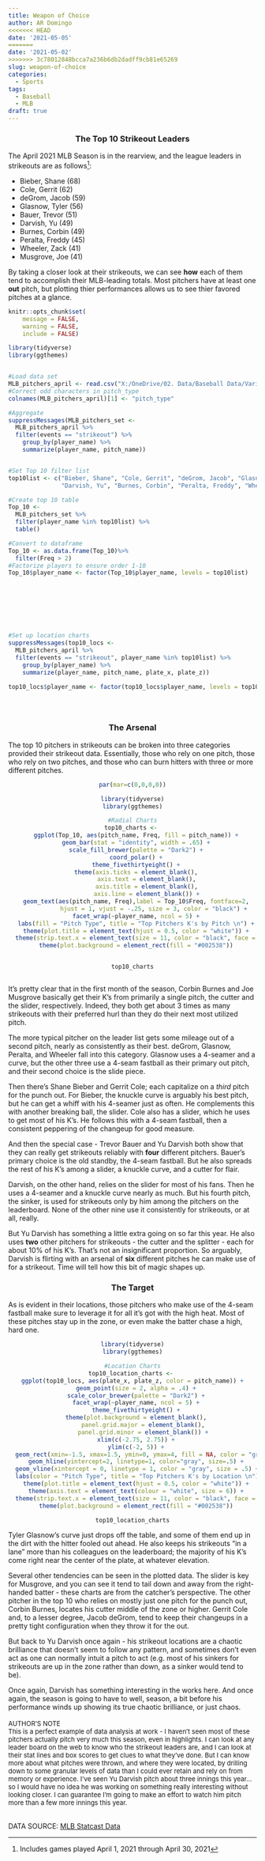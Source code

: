 ```yaml
---
title: Weapon of Choice
author: AR Domingo
<<<<<<< HEAD
date: '2021-05-05'
=======
date: '2021-05-02'
>>>>>>> 3c78012848bcca7a236b6db2dadff9cb81e65269
slug: weapon-of-choice
categories:
  - Sports
tags:
  - Baseball
  - MLB
draft: true
---
```



<center><h3>The Top 10 Strikeout Leaders</h3></center>

The April 2021 MLB Season is in the rearview, and the league leaders in strikeouts are as follows^[Includes games played April 1, 2021 through April 30, 2021]:  


* Bieber, Shane (68)  
* Cole, Gerrit (62)  
* deGrom, Jacob (59)  
* Glasnow, Tyler (56)  
* Bauer, Trevor (51)  
* Darvish, Yu (49)  
* Burnes, Corbin (49)  
* Peralta, Freddy (45)  
* Wheeler, Zack (41)  
* Musgrove, Joe (41)  
  
  
By taking a closer look at their strikeouts, we can see **how** each of them tend to accomplish their MLB-leading totals.  Most pitchers have at least one **out** pitch, but plotting thier performances allows us to see thier favored pitches at a glance. 


```r



knitr::opts_chunk$set(
	message = FALSE,
	warning = FALSE,
	include = FALSE)

library(tidyverse)
library(ggthemes)


#Load data set
MLB_pitchers_april <- read.csv("X:/OneDrive/02. Data/Baseball Data/Various/STATCAST/MLB_All_Pitchers_April2021.csv")
#Correct odd characters in pitch_type
colnames(MLB_pitchers_april)[1] <- "pitch_type"

#Aggregate
suppressMessages(MLB_pitchers_set <- 
  MLB_pitchers_april %>% 
  filter(events == "strikeout") %>% 
    group_by(player_name) %>% 
    summarize(player_name, pitch_name))


#Set Top 10 filter list
top10list <- c("Bieber, Shane", "Cole, Gerrit", "deGrom, Jacob", "Glasnow, Tyler", "Bauer, Trevor",
               "Darvish, Yu", "Burnes, Corbin", "Peralta, Freddy", "Wheeler, Zack", "Musgrove, Joe")

#Create top 10 table
Top_10 <- 
  MLB_pitchers_set %>% 
  filter(player_name %in% top10list) %>% 
  table()

#Convert to dataframe
Top_10 <- as.data.frame(Top_10)%>% 
  filter(Freq > 2)
#Factorize players to ensure order 1-10
Top_10$player_name <- factor(Top_10$player_name, levels = top10list)








#Set up location charts
suppressMessages(top10_locs <- 
  MLB_pitchers_april %>% 
  filter(events == "strikeout", player_name %in% top10list) %>% 
    group_by(player_name) %>% 
    summarize(player_name, pitch_name, plate_x, plate_z))

top10_locs$player_name <- factor(top10_locs$player_name, levels = top10list)





```




<center><h3>The Arsenal</h3></center>

The top 10 pitchers in strikeouts can be broken into three categories provided their strikeout data.  Essentially, those who rely on one pitch, those who rely on two pitches, and those who can burn hitters with three or more different pitches.  


<center>
```r

par(mar=c(0,0,0,0))

library(tidyverse)
library(ggthemes)

#Radial Charts
top10_charts <- 
  ggplot(Top_10, aes(pitch_name, Freq, fill = pitch_name)) +
  geom_bar(stat = "identity", width = .65) +
  scale_fill_brewer(palette = "Dark2") +
  coord_polar() +
  theme_fivethirtyeight() +
  theme(axis.ticks = element_blank(),
        axis.text = element_blank(),
        axis.title = element_blank(),
        axis.line = element_blank()) +
  geom_text(aes(pitch_name, Freq),label = Top_10$Freq, fontface=2,
            hjust = 1, vjust = -.25, size = 3, color = "black") +
  facet_wrap(~player_name, ncol = 5) +
  labs(fill = "Pitch Type", title = "Top Pitchers K's by Pitch \n") +
  theme(plot.title = element_text(hjust = 0.5, color = "white")) +
  theme(strip.text.x = element_text(size = 11, color = "black", face = "bold.italic")) +
  theme(plot.background = element_rect(fill = "#002538"))


top10_charts



```
</center>


It's pretty clear that in the first month of the season, Corbin Burnes and Joe Musgrove basically get their K's from primarily a single pitch, the cutter and the slider, respectively. Indeed, they both get about 3 times as many strikeouts with their preferred hurl than they do their next most utilized pitch.

The more typical pitcher on the leader list gets some mileage out of a second pitch, nearly as consistently as their best.  deGrom, Glasnow, Peralta, and Wheeler fall into this category.  Glasnow uses a 4-seamer and a curve, but the other three use a 4-seam fastball as their primary out pitch, and their second choice is the slide piece.

Then there's Shane Bieber and Gerrit Cole; each capitalize on a *third* pitch for the punch out.  For Bieber, the knuckle curve is arguably his best pitch, but he can get a whiff with his 4-seamer just as often.  He complements this with another breaking ball, the slider.  Cole also has a slider, which he uses to get most of his K's.  He follows this with a 4-seam fastball, then a consistent peppering of the changeup for good measure.

And then the special case - Trevor Bauer and Yu Darvish both show that they can really get strikeouts reliably with **four** different pitchers.  Bauer's primary choice is the old standby, the 4-seam fastball. But he also spreads the rest of his K's among a slider, a knuckle curve, and a cutter for flair.  

Darvish, on the other hand, relies on the slider for most of his fans.  Then he uses a 4-seamer and a knuckle curve nearly as much.  But his fourth pitch, the sinker, is used for strikeouts only by him among the pitchers on the leaderboard.  None of the other nine use it consistently for strikeouts, or at all, really.  

But Yu Darvish has something a little extra going on so far this year.  He also uses **two** other pitchers for strikeouts - the cutter and the splitter - each for about 10% of his K's.  That's not an insignificant proportion.  So arguably, Darvish is flirting with an arsenal of **six** different pitches he can make use of for a strikeout.  Time will tell how this bit of magic shapes up.

<center><h3>The Target</h3></center>

As is evident in their locations, those pitchers who make use of the 4-seam fastball make sure to leverage it for all it's got with the high heat.  Most of these pitches stay up in the zone, or even make the batter chase a high, hard one.

<center>
```r

library(tidyverse)
library(ggthemes)

#Location Charts
top10_location_charts <- 
ggplot(top10_locs, aes(plate_x, plate_z, color = pitch_name)) +
  geom_point(size = 2, alpha = .4) +
  scale_color_brewer(palette = "Dark2") +
  facet_wrap(~player_name, ncol = 5) +
  theme_fivethirtyeight() +
  theme(plot.background = element_blank(),
      panel.grid.major = element_blank(),
      panel.grid.minor = element_blank()) +
  xlim(c(-2.75, 2.75)) +
  ylim(c(-2, 5)) +
  geom_rect(xmin=-1.5, xmax=1.5, ymin=0, ymax=4, fill = NA, color = "grey", linetype = "dotted", alpha = .5) +
  geom_hline(yintercept=2, linetype=1, color="gray", size=.5) +
  geom_vline(xintercept = 0, linetype = 1, color = "gray", size = .5) +
  labs(color = "Pitch Type", title = "Top Pitchers K's by Location \n") +
  theme(plot.title = element_text(hjust = 0.5, color = "white")) +
  theme(axis.text = element_text(colour = "white", size = 6)) +
  theme(strip.text.x = element_text(size = 11, color = "black", face = "bold.italic")) +
  theme(plot.background = element_rect(fill = "#002538"))

top10_location_charts

```
</center>

Tyler Glasnow's curve just drops off the table, and some of them end up in the dirt with the hitter fooled out ahead.  He also keeps his strikeouts "in a lane" more than his colleagues on the leaderboard; the majority of his K's come right near the center of the plate, at whatever elevation.  

Several other tendencies can be seen in the plotted data.  The slider is key for Musgrove, and you can see it tend to tail down and away from the right-handed batter - these charts are from the catcher's perspective.  The other pitcher in the top 10 who relies on mostly just one pitch for the punch out, Corbin Burnes, locates his cutter middle of the zone or higher.  Gerrit Cole and, to a lesser degree, Jacob deGrom, tend to keep their changeups in a pretty tight configuration when they throw it for the out.

But back to Yu Darvish once again - his strikeout locations are a chaotic brilliance that doesn't seem to follow any pattern, and sometimes don't even act as one can normally intuit a pitch to act (e.g. most of his sinkers for strikeouts are up in the zone rather than down, as a sinker would tend to be).  

Once again, Darvish has something interesting in the works here.  And once again, the season is going to have to well, season, a bit before his performance winds up showing its true chaotic brilliance, or just chaos.
<br><br>
<span style="font-size:13px">
AUTHOR'S NOTE<br>
This is a perfect example of data analysis at work - I haven't seen most of these pitchers actually pitch very much this season, even in highlights.  I can look at any leader board on the web to know who the strikeout leaders are, and I can look at their stat lines and box scores to get clues to what they've done.  But I can know more about what pitches were thrown, and where they were located, by drilling down to some granular levels of data than I could ever retain and rely on from memory or experience.  I've seen Yu Darvish pitch about three innings this year...so I would have no idea he was working on something really interesting without looking closer.  I can guarantee I'm going to make an effort to watch him pitch more than a few more innings this year.
</span>

<br>
DATA SOURCE: [MLB Statcast Data](https://baseballsavant.mlb.com/)
